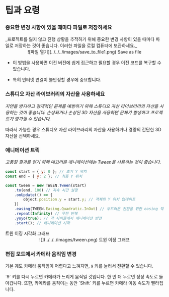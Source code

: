 
# 팁과 요령

<Steps>

### 중요한 변경 사항이 있을 때마다 파일로 저장하세요

<Callout type="error">
  _프로젝트를 잃지 않고 진행 상황을 추적하기 위해 중요한 변경 사항이 있을 때마다
  파일로 저장하는 것이 좋습니다. 이러한 파일을 로컬 컴퓨터에 보관하세요._
  <br />
  <center>![파일 열기](../../../images/save_to_file1.png) Save as file</center>
</Callout>

<Callout type="information">

- 이 방법을 사용하면 이전 버전에 쉽게 접근하고 필요할 경우 이전 코드를 복구할 수 있습니다.

- 특히 인터넷 연결이 불안정할 경우에 중요합니다.

</Callout>

### 스튜디오 자산 라이브러리의 자산을 사용하세요

_지연을 방지하고 잠재적인 문제를 예방하기 위해 스튜디오 자산 라이브러리의 자산을 사용하는 것이 좋습니다. 손상되거나 손상된 3D 자산을 사용하면 문제가 발생하고 프로젝트가 망가질 수 있습니다._

<Callout>

따라서 가능한 경우 스튜디오 자산 라이브러리의 자산을 사용하거나 경량의 간단한 3D 자산을 선택하세요.

</Callout>

### 애니메이션 트릭

_고품질 결과를 얻기 위해 매끄러운 애니메이션에는 Tween을 사용하는 것이 좋습니다._

```js showLineNumbers filename="Animation"
const start = { y: 0 }; // 초기 Y 위치
const end = { y: 2 }; // 최종 Y 위치

const tween = new TWEEN.Tween(start)
    .to(end, 100) // 지속 시간 설정
    .onUpdate(() => {
        object.position.y = start.y; // 객체의 Y 위치 업데이트
    })
    .easing(TWEEN.Easing.Quadratic.InOut) // 부드러운 전환을 위한 easing 적용
    .repeat(Infinity) // 무한 반복
    .yoyo(true); // 각 사이클에서 애니메이션 반전
    .start(); // 애니메이션 시작
```

<Callout type="info">
  트윈 이징 시각화 그래프
  <br />
  <div style={{ textAlign: "center" }}>
    <center>![](../../../images/tween.png) 트윈 이징 그래프</center>
  </div>
</Callout>

### 편집 모드에서 카메라 움직임 변경

기본 궤도 카메라 움직임이 어렵다고 느껴지면, `9` 키를 눌러서 전환할 수 있습니다.

<Callout type="warning">
  `9` 키를 다시 누르면 카메라가 느리게 움직일 것입니다. 한 번 더 누르면 정상
  속도로 돌아갑니다.
</Callout>

<Callout type="info">
  또한, 카메라를 움직이는 동안 `Shift` 키를 누르면 카메라 이동 속도가
  빨라집니다.
</Callout>

</Steps>
